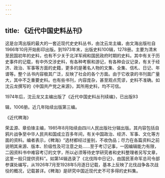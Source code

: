 ```yaml
---
---
---
```

title: 《近代中国史料丛刊》
---



这是台湾出版的最大的一套近现代史史料丛书，由沈云龙主编，由文海出版社自1966年10月开始影印出版。到1973年末，出版史料100辑，1278册。主要为清末至民国初年的史料，也有不少关于北洋军阀和国民政府时期的史料。其中有关于历史事件的记载，有中外交涉史料，有各种考察和游记，有各种会议记录，有关于经济、政治、军事等方面的史籍，更多的是著名人物的文集、全集、信札、日记、年谱等。整个丛书内容极其广泛，反映了社会的各个方面。由于它收录的书刊面广量大，其中不乏重要史料。也有些书刊，内容庞杂，甚至观点荒谬，史料不准确。如沈云龙撰写的《中国共产党之来源》，其所用史料，均不可信。

1974年后，沈云龙又主编出版了《近代中国史料丛刊续编》，已出版93

辑，1006册。近几年陆续出版第三编。

《近代稗海》

荣孟源、章伯锋主编，1985年8月陆续由四川人民出版社分辑出版。其内容包括自鸦片战争至中华人民共和国成立百多年间，有关中国政治、经济、军事、文化等方面的资料。编者表示，《稗海》“选材都经过鉴别，不收伪品；尽力在各篇资料之前说明其来源、版本、阶级性及可注意之处……至于考订记事，一因编辑能力有限，二因资料书中难容考订的文字，所以必须等待史学研究者和史料整理者另写文章，这里一般只提供资料”。如第14辑选录了《北伐阵中日记》，由国民革命军总司令部参谋处编写，从1926年7月至1928年5月逐日记载，基本上反映了北伐战争各次战役的概况，记载甚详。《稗海》是研究中国近现代史不可多得的史料集。